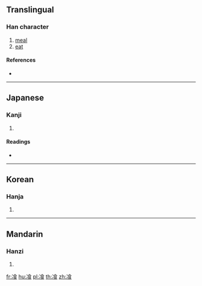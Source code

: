 {{character info/new}}
==Translingual==

===Han character===
{{Han char|rn=184|rad=食|as=02|sn=11|four=|canj=IMOIV}}

# [[meal]]
# [[eat]]

====References====
* {{Han ref|kx=1416.070|dkj=44022|dj=1940.080|hdz=74441.080|uh=98E1|ud=39137}}

----

==Japanese==

===Kanji===
{{ja-kanji|grade=|rs=食02}}

# {{defn|lang=ja|sort=食02}}

====Readings====
* {{ja-readings|on=[[さん]] (san), [[そん]] (son)|kun=[[のむ]] (nomu), [[くらう]] (kurau)}}

----

==Korean==

===Hanja===
{{ko-hanja|hangeul=손|eumhun=|rv=son|mr=son|y=son}}

# {{defn|lang=ko|sort=食02}}

----

==Mandarin==

===Hanzi===
{{cmn-hanzi|pin=[[cān]] ([[can1]])|wg=ts'an<sup>1</sup>}}

# {{defn|lang=cmn|sort=食02}}

[[fr:飡]]
[[hu:飡]]
[[pl:飡]]
[[th:飡]]
[[zh:飡]]